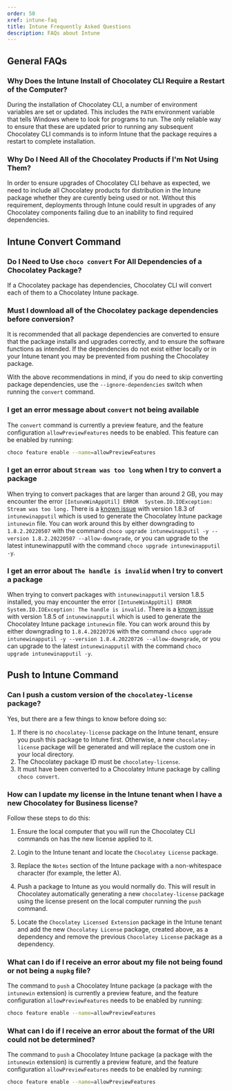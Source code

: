 ---
order: 50
xref: intune-faq
title: Intune Frequently Asked Questions
description: FAQs about Intune
---

<IntuneNote />

## General FAQs

### Why Does the Intune Install of Chocolatey CLI Require a Restart of the Computer?

During the installation of Chocolatey CLI, a number of environment variables are set or updated. This includes the `PATH` environment variable that tells Windows where to look for programs to run. The only reliable way to ensure that these are updated prior to running any subsequent Chocolatey CLI commands is to inform Intune that the package requires a restart to complete installation.

### Why Do I Need All of the Chocolatey Products if I'm Not Using Them?

In order to ensure upgrades of Chocolatey CLI behave as expected, we need to include all Chocolatey products for distribution in the Intune package whether they are curently being used or not. Without this requirement, deployments through Intune could result in upgrades of any Chocolatey components failing due to an inability to find required dependencies.

## Intune Convert Command

### Do I Need to Use `choco convert` For All Dependencies of a Chocolatey Package?

If a Chocolatey package has dependencies, Chocolatey CLI will convert each of them to a Chocolatey Intune package.

### Must I download all of the Chocolatey package dependencies before conversion?

It is recommended that all package dependencies are converted to ensure that the package installs and upgrades correctly, and to ensure the software functions as intended. If the dependencies do not exist either locally or in your Intune tenant you may be prevented from pushing the Chocolatey package.

With the above recommendations in mind, if you do need to skip converting package dependencies, use the `--ignore-dependencies` switch when running the `convert` command.

### I get an error message about `convert` not being available

The `convert` command is currently a preview feature, and the feature configuration `allowPreviewFeatures` needs to be enabled. This feature can be enabled by running:

~~~sh
choco feature enable --name=allowPreviewFeatures
~~~

### I get an error about `Stream was too long` when I try to convert a package

When trying to convert packages that are larger than around 2 GB, you may encounter the error `[IntuneWinAppUtil] ERROR  System.IO.IOException: Stream was too long.` There is a [known issue](https://github.com/microsoft/Microsoft-Win32-Content-Prep-Tool/issues/58) with version 1.8.3 of `intunewinapputil` which is used to generate the Chocolatey Intune package `intunewin` file. You can work around this by either downgrading to `1.8.2.20220507` with the command `choco upgrade intunewinapputil -y --version 1.8.2.20220507 --allow-downgrade`, or you can upgrade to the latest intunewinapputil with the command `choco upgrade intunewinapputil -y`.

### I get an error about `The handle is invalid` when I try to convert a package

When trying to convert packages with `intunewinapputil` version 1.8.5 installed, you may encounter the error `[IntuneWinAppUtil] ERROR  System.IO.IOException: The handle is invalid.` There is a [known issue](https://github.com/microsoft/Microsoft-Win32-Content-Prep-Tool/issues/111) with version 1.8.5 of `intunewinapputil` which is used to generate the Chocolatey Intune package `intunewin` file. You can work around this by either downgrading to `1.8.4.20220726` with the command `choco upgrade intunewinapputil -y --version 1.8.4.20220726 --allow-downgrade`, or you can upgrade to the latest `intunewinapputil` with the command `choco upgrade intunewinapputil -y`.

## Push to Intune Command

### Can I push a custom version of the `chocolatey-license` package?

Yes, but there are a few things to know before doing so:

1. If there is no `chocolatey-license` package on the Intune tenant, ensure you push this package to Intune first. Otherwise, a new `chocolatey-license` package will be generated and will replace the custom one in your local directory.
1. The Chocolatey package ID must be `chocolatey-license`.
1. It must have been converted to a Chocolatey Intune package by calling `choco convert`.

### How can I update my license in the Intune tenant when I have a new Chocolatey for Business license?

Follow these steps to do this:


1. Ensure the local computer that you will run the Chocolatey CLI commands on has the new license applied to it.

1. Login to the Intune tenant and locate the `Chocolatey License` package.
1. Replace the `Notes` section of the Intune package with a non-whitespace character (for example, the letter A).
1. Push a package to Intune as you would normally do. This will result in Chocolatey automatically generating a new `chocolatey-license` package using the license present on the local computer running the `push` command.
1. Locate the `Chocolatey Licensed Extension` package in the Intune tenant and add the new `Chocolatey License` package, created above, as a dependency and remove the previous `Chocolatey License` package as a dependency.


### What can I do if I receive an error about my file not being found or not being a `nupkg` file?

The command to `push` a Chocolatey Intune package (a package with the `intunewin` extension) is currently a preview feature, and the feature configuration `allowPreviewFeatures` needs to be enabled by running:

~~~sh
choco feature enable --name=allowPreviewFeatures
~~~

### What can I do if I receive an error about the format of the URI could not be determined?

The command to `push` a Chocolatey Intune package (a package with the `intunewin` extension) is currently a preview feature, and the feature configuration `allowPreviewFeatures` needs to be enabled by running:

~~~sh
choco feature enable --name=allowPreviewFeatures
~~~
